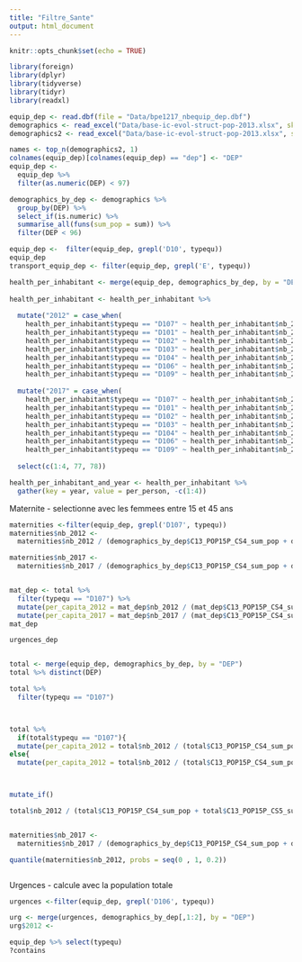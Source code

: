 ```yaml
---
title: "Filtre_Sante"
output: html_document
---
```


```r
knitr::opts_chunk$set(echo = TRUE)
```

```r
library(foreign)
library(dplyr)
library(tidyverse)
library(tidyr)
library(readxl)
```


```r
equip_dep <- read.dbf(file = "Data/bpe1217_nbequip_dep.dbf")
demographics <- read_excel("Data/base-ic-evol-struct-pop-2013.xlsx", skip = 5)
demographics2 <- read_excel("Data/base-ic-evol-struct-pop-2013.xlsx", skip = 4)

names <- top_n(demographics2, 1)
colnames(equip_dep)[colnames(equip_dep) == "dep"] <- "DEP"
equip_dep <- 
  equip_dep %>% 
  filter(as.numeric(DEP) < 97)

demographics_by_dep <- demographics %>% 
  group_by(DEP) %>% 
  select_if(is.numeric) %>% 
  summarise_all(funs(sum_pop = sum)) %>% 
  filter(DEP < 96)

equip_dep <-  filter(equip_dep, grepl('D10', typequ))
equip_dep
transport_equip_dep <- filter(equip_dep, grepl('E', typequ))
```



```r

health_per_inhabitant <- merge(equip_dep, demographics_by_dep, by = "DEP") 
  
health_per_inhabitant <- health_per_inhabitant %>% 
  
  mutate("2012" = case_when(
    health_per_inhabitant$typequ == "D107" ~ health_per_inhabitant$nb_2012 / (health_per_inhabitant$C13_POP15P_CS4_sum_pop + health_per_inhabitant$C13_POP15P_CS5_sum_pop),
    health_per_inhabitant$typequ == "D101" ~ health_per_inhabitant$nb_2012 / health_per_inhabitant$P13_POP_sum_pop,
    health_per_inhabitant$typequ == "D102" ~ health_per_inhabitant$nb_2012 / health_per_inhabitant$P13_POP_sum_pop,
    health_per_inhabitant$typequ == "D103" ~ health_per_inhabitant$nb_2012 / health_per_inhabitant$P13_POP_sum_pop,
    health_per_inhabitant$typequ == "D104" ~ health_per_inhabitant$nb_2012 / health_per_inhabitant$P13_POP_sum_pop,
    health_per_inhabitant$typequ == "D106" ~ health_per_inhabitant$nb_2012 / health_per_inhabitant$P13_POP_sum_pop,
    health_per_inhabitant$typequ == "D109" ~ health_per_inhabitant$nb_2012 / health_per_inhabitant$P13_POP_sum_pop))%>% 
  
  mutate("2017" = case_when(
    health_per_inhabitant$typequ == "D107" ~ health_per_inhabitant$nb_2017 / (health_per_inhabitant$C13_POP15P_CS4_sum_pop + health_per_inhabitant$C13_POP15P_CS5_sum_pop),
    health_per_inhabitant$typequ == "D101" ~ health_per_inhabitant$nb_2017 / health_per_inhabitant$P13_POP_sum_pop,
    health_per_inhabitant$typequ == "D102" ~ health_per_inhabitant$nb_2017 / health_per_inhabitant$P13_POP_sum_pop,
    health_per_inhabitant$typequ == "D103" ~ health_per_inhabitant$nb_2017 / health_per_inhabitant$P13_POP_sum_pop,
    health_per_inhabitant$typequ == "D104" ~ health_per_inhabitant$nb_2017 / health_per_inhabitant$P13_POP_sum_pop,
    health_per_inhabitant$typequ == "D106" ~ health_per_inhabitant$nb_2017 / health_per_inhabitant$P13_POP_sum_pop,
    health_per_inhabitant$typequ == "D109" ~ health_per_inhabitant$nb_2017 / health_per_inhabitant$P13_POP_sum_pop)) %>% 
  
  select(c(1:4, 77, 78))

health_per_inhabitant_and_year <- health_per_inhabitant %>% 
  gather(key = year, value = per_person, -c(1:4))
```



Maternite
- selectionne avec les femmees entre 15 et 45 ans

```r
maternities <-filter(equip_dep, grepl('D107', typequ))
maternities$nb_2012 <- 
  maternities$nb_2012 / (demographics_by_dep$C13_POP15P_CS4_sum_pop + demographics_by_dep$C13_POP15P_CS5_sum_pop)

maternities$nb_2017 <- 
  maternities$nb_2017 / (demographics_by_dep$C13_POP15P_CS4_sum_pop + demographics_by_dep$C13_POP15P_CS5_sum_pop)


mat_dep <- total %>%
  filter(typequ == "D107") %>% 
  mutate(per_capita_2012 = mat_dep$nb_2012 / (mat_dep$C13_POP15P_CS4_sum_pop + mat_dep$C13_POP15P_CS5_sum_pop)) %>% 
  mutate(per_capita_2017 = mat_dep$nb_2017 / (mat_dep$C13_POP15P_CS4_sum_pop + mat_dep$C13_POP15P_CS5_sum_pop))
mat_dep

urgences_dep


total <- merge(equip_dep, demographics_by_dep, by = "DEP")
total %>% distinct(DEP)

total %>% 
  filter(typequ == "D107") 



total %>% 
  if(total$typequ == "D107"){
  mutate(per_capita_2012 = total$nb_2012 / (total$C13_POP15P_CS4_sum_pop + total$C13_POP15P_CS5_sum_pop))} 
else{
  mutate(per_capita_2012 = total$nb_2012 / (total$C13_POP15P_CS4_sum_pop + total$C13_POP15P_CS5_sum_pop))}



mutate_if()

total$nb_2012 / (total$C13_POP15P_CS4_sum_pop + total$C13_POP15P_CS5_sum_pop)


maternities$nb_2017 <- 
  maternities$nb_2017 / (demographics_by_dep$C13_POP15P_CS4_sum_pop + demographics_by_dep$C13_POP15P_CS5_sum_pop)

quantile(maternities$nb_2012, probs = seq(0 , 1, 0.2))

```

```r

```


Urgences
- calcule avec la population totale

```r
urgences <-filter(equip_dep, grepl('D106', typequ))

urg <- merge(urgences, demographics_by_dep[,1:2], by = "DEP")
urg$2012 <- 

```



```r
equip_dep %>% select(typequ)
?contains
```

